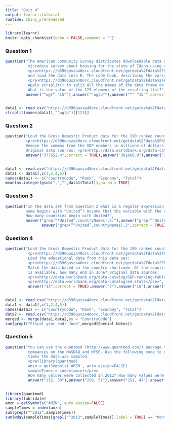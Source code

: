 ```yaml
---
title: "Quiz 4"
output: learnr::tutorial
runtime: shiny_prerendered
---
```

<style>body{text-align: justify}</style>

```r
library(learnr)
knitr::opts_chunk$set(echo = FALSE,comment = "")
```

### Question 1

```r
question("The American Community Survey distributes downloadable data about United States communities. Download the 2006
          microdata survey about housing for the state of Idaho using download.file() from here:
          <pre>https://d396qusza40orc.cloudfront.net/getdata%2Fdata%2Fss06hid.csv</pre>
          and load the data into R. The code book, describing the variable names is here:
          <pre>https://d396qusza40orc.cloudfront.net/getdata%2Fdata%2FPUMSDataDict06.pdf</pre>
          Apply strsplit() to split all the names of the data frame on the characters “wgtp”.
          What is the value of the 123 element of the resulting list?",
         answer("“wgt” “15”"),answer("“wgtp”"),answer("“” “15”",correct = TRUE),answer("“wgtp” “15”"))
```

```r

```

```r
data1 <- read.csv("https://d396qusza40orc.cloudfront.net/getdata%2Fdata%2Fss06hid.csv")
strsplit(names(data1),"^wgtp")[[123]]
```

### Question 2

```r
question("Load the Gross Domestic Product data for the 190 ranked countries in this data set:
         <pre>https://d396qusza40orc.cloudfront.net/getdata%2Fdata%2FGDP.csv</pre>
         Remove the commas from the GDP numbers in millions of dollars and average them. What is the average?</br>
         Original data sources: <pre>http://data.worldbank.org/data-catalog/GDP-ranking-table</pre>",
         answer("377652.4",correct = TRUE),answer("381668.9"),answer("387854.4"),answer("293700.3"))
```

```r

```

```r
data1 <- read.csv("https://d396qusza40orc.cloudfront.net/getdata%2Fdata%2FGDP.csv",skip = 4,nrows = 190)
data1 <- data1[,c(1,2,4,5)]
names(data1) <- c("CountryCode", "Rank", "Economy", "Total")
mean(as.integer(gsub(",","",data1$Total)),na.rm = TRUE)
```

### Question 3

```r
question("In the data set from Question 2 what is a regular expression that would allow you to count the number of countries whose
         name begins with “United”? Assume that the variable with the country names in it is named countryNames.
         How many countries begin with United?",
         answer("grep(“*United“,countryNames),2)"),answer("grep(“^United”,countryNames),4"),
                answer("grep(“^United”,countryNames),3",correct = TRUE),answer("grep(“United$”,countryNames),3"))
```


### Question 4

```r
question("Load the Gross Domestic Product data for the 190 ranked countries in this data set:
          <pre>https://d396qusza40orc.cloudfront.net/getdata%2Fdata%2FGDP.csv</pre>
          Load the educational data from this data set:
          <pre>https://d396qusza40orc.cloudfront.net/getdata%2Fdata%2FEDSTATS_Country.csv</pre>
          Match the data based on the country shortcode. Of the countries for which the end of the fiscal year
          is available, how many end in June? Original data sources:
          <pre>http://data.worldbank.org/data-catalog/GDP-ranking-table</pre>
          <pre>http://data.worldbank.org/data-catalog/ed-stats</pre>",
          answer("13",correct = TRUE),answer("7"),answer("16"),answer("8"))
```

```r

```

```r
data1 <- read.csv("https://d396qusza40orc.cloudfront.net/getdata%2Fdata%2FGDP.csv",skip = 4,nrows = 190)
data1 <- data1[,c(1,2,4,5)]
names(data1) <- c("CountryCode", "Rank", "Economy", "Total")
data2 <- read.csv("https://d396qusza40orc.cloudfront.net/getdata%2Fdata%2FEDSTATS_Country.csv")
merged <- merge(data1,data2,by = "CountryCode")
sum(grepl("Fiscal year end: June",merged$Special.Notes))
```

### Question 5

```r
question("You can use the quantmod (http://www.quantmod.com/) package to get historical stock prices for publicly traded 
          companies on the NASDAQ and NYSE. Use the following code to download data on Amazon’s stock price and get the
          times the data was sampled.
          <pre>library(quantmod)
          amzn = getSymbols('AMZN', auto.assign=FALSE)
          sampleTimes = index(amzn)</pre>
          How many values were collected in 2012? How many values were collected on Mondays in 2012?",
          answer("252, 50"),answer("250, 51"),answer("251, 47"),answer("250, 47",correct = TRUE))
```

```r

```

```r
library(quantmod)
library(lubridate)
amzn = getSymbols("AMZN", auto.assign=FALSE)
sampleTimes = index(amzn)
sum(grepl("^2012",sampleTimes))
sum(wday(sampleTimes[grepl("^2012",sampleTimes)],label = TRUE) == "Mon")
```
